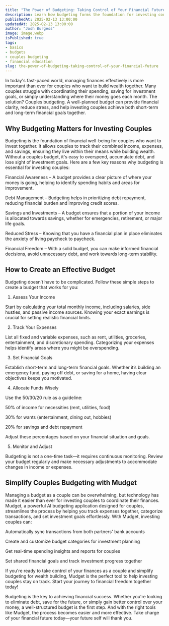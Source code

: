 ```yaml
---
title: "The Power of Budgeting: Taking Control of Your Financial Future"
description: Learn how budgeting forms the foundation for investing couples to build wealth together. Essential financial education for couples who want to invest and achieve their financial goals.
publishedAt: 2025-02-13 13:00:00
updatedAt: 2025-02-13 13:00:00
author: "Josh Burgess"
image: image.webp
isPublished: true
tags: 
- basics
- budgets
- couples budgeting
- financial education
slug: the-power-of-budgeting-taking-control-of-your-financial-future
---
```

In today's fast-paced world, managing finances effectively is more important than ever for couples who want to build wealth together. Many couples struggle with coordinating their spending, saving for investment goals, or simply understanding where their money goes each month. The solution? Couples budgeting. A well-planned budget can provide financial clarity, reduce stress, and help investing couples achieve both short-term and long-term financial goals together.

## Why Budgeting Matters for Investing Couples

Budgeting is the foundation of financial well-being for couples who want to invest together. It allows couples to track their combined income, expenses, and savings, ensuring they live within their means while building wealth. Without a couples budget, it's easy to overspend, accumulate debt, and lose sight of investment goals. Here are a few key reasons why budgeting is essential for investing couples:

Financial Awareness – A budget provides a clear picture of where your money is going, helping to identify spending habits and areas for improvement.

Debt Management – Budgeting helps in prioritizing debt repayment, reducing financial burden and improving credit scores.

Savings and Investments – A budget ensures that a portion of your income is allocated towards savings, whether for emergencies, retirement, or major life goals.

Reduced Stress – Knowing that you have a financial plan in place eliminates the anxiety of living paycheck to paycheck.

Financial Freedom – With a solid budget, you can make informed financial decisions, avoid unnecessary debt, and work towards long-term stability.

## How to Create an Effective Budget

Budgeting doesn’t have to be complicated. Follow these simple steps to create a budget that works for you:

1. Assess Your Income

Start by calculating your total monthly income, including salaries, side hustles, and passive income sources. Knowing your exact earnings is crucial for setting realistic financial limits.

2. Track Your Expenses

List all fixed and variable expenses, such as rent, utilities, groceries, entertainment, and discretionary spending. Categorizing your expenses helps identify areas where you might be overspending.

3. Set Financial Goals

Establish short-term and long-term financial goals. Whether it’s building an emergency fund, paying off debt, or saving for a home, having clear objectives keeps you motivated.

4. Allocate Funds Wisely

Use the 50/30/20 rule as a guideline:

50% of income for necessities (rent, utilities, food)

30% for wants (entertainment, dining out, hobbies)

20% for savings and debt repayment

Adjust these percentages based on your financial situation and goals.

5. Monitor and Adjust

Budgeting is not a one-time task—it requires continuous monitoring. Review your budget regularly and make necessary adjustments to accommodate changes in income or expenses.

## Simplify Couples Budgeting with Mudget

Managing a budget as a couple can be overwhelming, but technology has made it easier than ever for investing couples to coordinate their finances. Mudget, a powerful AI budgeting application designed for couples, streamlines the process by helping you track expenses together, categorize transactions, and set investment goals effortlessly. With Mudget, investing couples can:

Automatically sync transactions from both partners' bank accounts

Create and customize budget categories for investment planning

Get real-time spending insights and reports for couples

Set shared financial goals and track investment progress together

If you're ready to take control of your finances as a couple and simplify budgeting for wealth building, Mudget is the perfect tool to help investing couples stay on track. Start your journey to financial freedom together today!

Budgeting is the key to achieving financial success. Whether you're looking to eliminate debt, save for the future, or simply gain better control over your money, a well-structured budget is the first step. And with the right tools like Mudget, the process becomes easier and more effective. Take charge of your financial future today—your future self will thank you.
